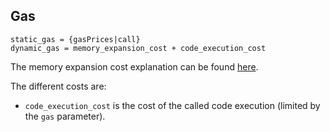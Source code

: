 ## Gas

    static_gas = {gasPrices|call}
    dynamic_gas = memory_expansion_cost + code_execution_cost

The memory expansion cost explanation can be found [here](/about).

The different costs are:
 - `code_execution_cost` is the cost of the called code execution (limited by the `gas` parameter).
